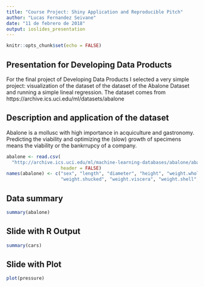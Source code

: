 ```yaml
---
title: "Course Project: Shiny Application and Reproducible Pitch"
author: "Lucas Fernandez Seivane"
date: "11 de febrero de 2018"
output: ioslides_presentation
---
```


```r
knitr::opts_chunk$set(echo = FALSE)
```

## Presentation for Developing Data Products

For the final project of Developing Data Products I selected a very simple project: visualization of the dataset of
the dataset of the Abalone Dataset and running a simple lineal regression. The dataset comes from
https://archive.ics.uci.edu/ml/datasets/abalone

## Description and application of the dataset
Abalone is a mollusc with high importance in acquiculture and gastronomy. Predicting the viability
and optimizing the (slow) growth of specimens means the viability or the bankrrupcy of a company.

```r
abalone <- read.csv(
  "http://archive.ics.uci.edu/ml/machine-learning-databases/abalone/abalone.data", 
                    header = FALSE)
names(abalone) <- c("sex", "length", "diameter", "height", "weight.whole",
                    "weight.shucked", "weight.viscera", "weight.shell", "rings")
```
## Data summary
```r
summary(abalone)
```


## Slide with R Output

```r
summary(cars)
```

## Slide with Plot

```r
plot(pressure)
```

